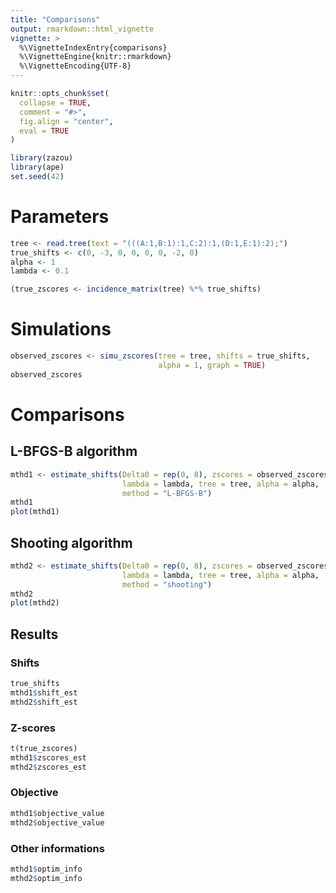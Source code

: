 ```yaml
---
title: "Comparisons"
output: rmarkdown::html_vignette
vignette: >
  %\VignetteIndexEntry{comparisons}
  %\VignetteEngine{knitr::rmarkdown}
  %\VignetteEncoding{UTF-8}
---
```


```r
knitr::opts_chunk$set(
  collapse = TRUE,
  comment = "#>", 
  fig.align = "center",
  eval = TRUE
)
```

```r
library(zazou)
library(ape)
set.seed(42)
```

# Parameters

```r
tree <- read.tree(text = "(((A:1,B:1):1,C:2):1,(D:1,E:1):2);")
true_shifts <- c(0, -3, 0, 0, 0, 0, -2, 0)
alpha <- 1
lambda <- 0.1
```

```r
(true_zscores <- incidence_matrix(tree) %*% true_shifts)
```


# Simulations

```r
observed_zscores <- simu_zscores(tree = tree, shifts = true_shifts, 
                                 alpha = 1, graph = TRUE)
observed_zscores
```


# Comparisons

## L-BFGS-B algorithm

```r
mthd1 <- estimate_shifts(Delta0 = rep(0, 8), zscores = observed_zscores, 
                         lambda = lambda, tree = tree, alpha = alpha, 
                         method = "L-BFGS-B")
mthd1
plot(mthd1)
```

## Shooting algorithm


```r
mthd2 <- estimate_shifts(Delta0 = rep(0, 8), zscores = observed_zscores, 
                         lambda = lambda, tree = tree, alpha = alpha, 
                         method = "shooting")
mthd2
plot(mthd2)
```


## Results

### Shifts

```r
true_shifts
mthd1$shift_est
mthd2$shift_est
```

### Z-scores

```r
t(true_zscores)
mthd1$zscores_est
mthd2$zscores_est
```

### Objective 

```r
mthd1$objective_value
mthd2$objective_value
```

### Other informations

```r
mthd1$optim_info
mthd2$optim_info
```

